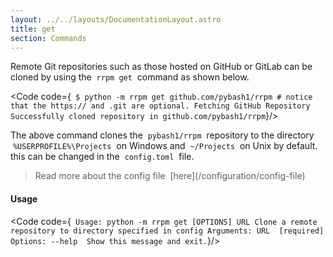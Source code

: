```yaml
---
layout: ../../layouts/DocumentationLayout.astro
title: get
section: Commands
---
```


Remote Git repositories such as those hosted on GitHub or GitLab can be cloned by using the &nbsp;`rrpm get`&nbsp; command as shown below.

<Code code={`
$ python -m rrpm get github.com/pybash1/rrpm # notice that the https:// and .git are optional.
Fetching GitHub Repository
Successfully cloned repository in github.com/pybash1/rrpm`}/>

The above command clones the &nbsp;`pybash1/rrpm`&nbsp; repository to the directory &nbsp;`%USERPROFILE%\Projects`&nbsp; on Windows and &nbsp;`~/Projects`&nbsp; on Unix by default. this can be changed in the &nbsp;`config.toml`&nbsp; file.

<Blockquote type="info">Read more about the config file &nbsp;[here](/configuration/config-file)</Blockquote>

#### Usage
<Code code={`
Usage: python -m rrpm get [OPTIONS] URL
  Clone a remote repository to directory specified in config
Arguments:
  URL  [required]
Options:
  --help  Show this message and exit.`}/>